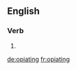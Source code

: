==English==

===Verb===
{{head|en}}

# {{present participle of|opiate|lang=en}}

[[de:opiating]]
[[fr:opiating]]
